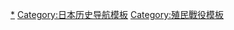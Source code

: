 {{Campaignbox
| name = 日本扩张
| title = [[大日本帝国|日本帝国]]扩张
| listclass = hlist
| state = collapsed
| battles =
* '''[[明治|明治时代]]'''

* [[日本吞併琉球|琉球 (1872–1879)]]
* [[牡丹社事件|斯卡羅 (1874)]]
* [[江華島事件|江華島 (1875)]]
* [[甲午战争|甲午战争 (1894–1895)]]
* [[乙未戰爭|台湾 (1895)]]
* [[八国联军侵华战争|八国联军远征 (1899–1901)]]
* [[日俄战争|日俄战争 (1904–1905)]]
* [[关东州|旅顺、大连 (1905)]]
* [[日韓合併|朝鲜半岛 (1910)]]

* '''[[大正|大正时代]]'''

* [[青島戰役|青岛 (1914)]]
* [[西伯利亚干涉|西伯利亚 (1918–1922)]]

* '''[[昭和|昭和时代]]'''

* [[九一八事變|满洲 (1931–1932)]]
* [[一二八事變|上海 (1932)]]
* [[蘇日邊界衝突|苏联 (1932–1939)]]
* [[中国抗日战争|中国 (1937–1945)]]
* [[緬甸戰役|緬甸 (1942–1945)]]
* [[日軍入侵法屬印度支那|法属印度支那 (1940)]]
* [[香港保衛戰|香港 (1941)]]
* [[新加坡戰役|新加坡 (1942)]]
* [[第二次世界大战期间的泰国|泰国 (1941-1945)]]
* [[太平洋战争|太平洋 (1941-1945)]]

}}<noinclude>
[[Category:大日本帝国|*]]
[[Category:日本历史导航模板]]
[[Category:殖民戰役模板]]
</noinclude>